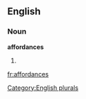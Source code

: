 
==English==

===Noun===
'''affordances'''

# {{plural of|[[affordance]]}}

[[Category:English plurals]]

[[fr:affordances]]